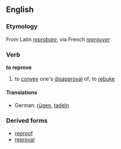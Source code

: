 ==English==
===Etymology===
From Latin ''[[reprobare]]'', via French ''[[reprouver]]''
===Verb===
'''to reprove'''
# to [[convey]] one's [[disapproval]] of; to [[rebuke]]
====Translations====
*German: [[rügen]], [[tadeln]]
===Derived forms===
*[[reproof]]
*[[reproval]]